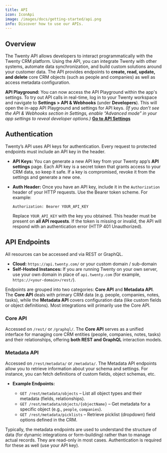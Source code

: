 ```yaml
---
title: API
icon: IconApi
image: /images/docs/getting-started/api.png
info: Discover how to use our APIs.
---
```

 
## Overview
The Twenty API allows developers to interact programmatically with the Twenty CRM platform. Using the API, you can integrate Twenty with other systems, automate data synchronization, and build custom solutions around your customer data. The API provides endpoints to **create, read, update, and delete** core CRM objects (such as people and companies) as well as access metadata configuration.

**API Playground:**  You can now access the API Playground within the app's settings. To try out API calls in real-time, log in to your Twenty workspace and navigate to **Settings > API & Webhooks** (under **Developers**). This will open the in-app API Playground and settings for API keys. _(If you don’t see the API & Webhooks section in Settings, enable “Advanced mode” in your app settings to reveal developer options.)_ 
**[Go to API Settings](https://app.twenty.com/settings)**

## Authentication
Twenty’s API uses API keys for authentication. Every request to protected endpoints must include an API key in the header.

* **API Keys:** You can generate a new API key from your Twenty app’s **API settings** page. Each API key is a secret token that grants access to your CRM data, so keep it safe. If a key is compromised, revoke it from the settings and generate a new one.
* **Auth Header:** Once you have an API key, include it in the `Authorization` header of your HTTP requests. Use the Bearer token scheme. For example:
  ```
  Authorization: Bearer YOUR_API_KEY
  ```   

  Replace `YOUR_API_KEY` with the key you obtained. This header must be present on **all API requests**. If the token is missing or invalid, the API will respond with an authentication error (HTTP 401 Unauthorized).

## API Endpoints
All resources can be accessed and via REST or GraphQL.

* **Cloud:** `https://api.twenty.com/` or your custom domain / sub-domain
* **Self-Hosted Instances:** If you are running Twenty on your own server, use your own domain in place of `api.twenty.com` (for example, `https://<your-domain>/rest/`).

Endpoints are grouped into two categories: **Core API** and **Metadata API**. The **Core API** deals with primary CRM data (e.g. people, companies, notes, tasks), while the **Metadata API** covers configuration data (like custom fields or object definitions). Most integrations will primarily use the Core API.

### Core API
Accessed on `/rest/` or `/graphql/`.
The **Core API** serves as a unified interface for managing core CRM entities (people, companies, notes, tasks) and their relationships, offering **both REST and GraphQL** interaction models. 

### Metadata API
Accessed on `/rest/metadata/` or `/metadata/`.
The Metadata API endpoints allow you to retrieve information about your schema and settings. For instance, you can fetch definitions of custom fields, object schemas, etc.

* **Example Endpoints:**

  * `GET /rest/metadata/objects` – List all object types and their metadata (fields, relationships).
  * `GET /rest/metadata/objects/{objectName}` – Get metadata for a specific object (e.g., `people`, `companies`).
  * `GET /rest/metadata/picklists` – Retrieve picklist (dropdown) field options defined in the CRM.

Typically, the metadata endpoints are used to understand the structure of data (for dynamic integrations or form-building) rather than to manage actual records. They are read-only in most cases. Authentication is required for these as well (use your API key).